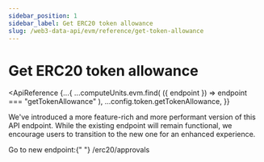 ```yaml
---
sidebar_position: 1
sidebar_label: Get ERC20 token allowance
slug: /web3-data-api/evm/reference/get-token-allowance
---
```



# Get ERC20 token allowance

<ApiReference
  {...{
    ...computeUnits.evm.find(
      ({ endpoint }) => endpoint === "getTokenAllowance"
    ),
    ...config.token.getTokenAllowance,
  }}
>
  <Admonition type="caution" title="Recommendation: Switch to New Endpoint">
    <p>
      We've introduced a more feature-rich and more performant version of this
      API endpoint. While the existing endpoint will remain functional, we
      encourage users to transition to the new one for an enhanced experience.
    </p>
    <p>
      Go to new endpoint:{" "}
      <Link href="/web3-data-api/evm/reference/get-erc20-approvals">
        /erc20/approvals
      </Link>
    </p>
  </Admonition>
</ApiReference>
